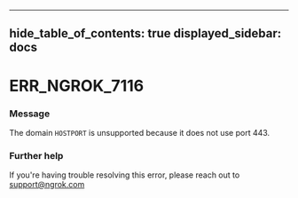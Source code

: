 

---
hide_table_of_contents: true
displayed_sidebar: docs
---


# ERR_NGROK_7116

### Message
The domain `HOSTPORT` is unsupported because it does not use port 443.

<ErrorDetails />



### Further help
If you're having trouble resolving this error, please reach out to [support@ngrok.com](mailto:support@ngrok.com?subject=Help%20with%20ERR_NGROK_7116)

